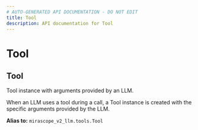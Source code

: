 ```yaml
---
# AUTO-GENERATED API DOCUMENTATION - DO NOT EDIT
title: Tool
description: API documentation for Tool
---
```


# Tool

## <ApiType type="Alias" path="responses/content/Tool" symbolName="Tool" /> Tool

Tool instance with arguments provided by an LLM.

When an LLM uses a tool during a call, a Tool instance is created with the specific
arguments provided by the LLM.


**Alias to:** `mirascope_v2_llm.tools.Tool`
